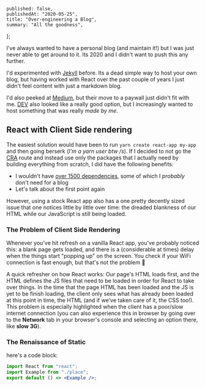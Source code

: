 	published: false,
	publishedAt: "2020-05-25",
	title: "Over-engineering a Blog",
	summary: "All the goodness",
};

I've always wanted to have a personal blog (and maintain it!) but I was just never able to get around to it. Its 2020 and I didn't want to push this any further.

I'd experimented with [Jekyll](https://jekyllrb.com/) before. Its a dead simple way to host your own blog, but having worked with React over the past couple of years I just didn't feel content with just a markdown blog.

I'd also peeked at [Medium](https://medium.com), but their move to a paywall just didn't fit with me. [DEV](https://dev.to) also looked like a really good option, but I increasingly wanted to host something that was really _made by me_.

## React with Client Side rendering

The easiest solution would have been to run `yarn create react-app my-app` and then going berserk (_I'm a yarn user btw /s_). If I decided to not go the [CRA](https://create-react-app.dev/) route and instead use only the packages that I actually need by building everything from scratch, I did have the following benefits:

-   I wouldn't have [over 1500 dependencies](https://news.ycombinator.com/item?id=19195148), some of which I _probably_ don't need for a blog
-   Let's talk about the first point again

However, using a stock React app also has a one pretty decently sized issue that one notices little by little over time: the dreaded blankness of our HTML while our JavaScript is still being loaded.

### The Problem of Client Side Rendering

Whenever you've hit refresh on a vanilla React app, you've probably noticed this: a blank page gets loaded, and there is a (considerable at times) delay when the things start "popping up" on the screen. You check if your WiFi connection is fast enough, but that's not the problem 🙁

A quick refresher on how React works: Our page's HTML loads first, and the HTML defines the JS files that need to be loaded in order for React to take over things. In the time that the page HTML has been loaded and the JS is yet to be finish loading, the client only sees what has already been loaded at this point in time, the HTML (and if we've taken care of it, the CSS too!). This problem is especially highlighted when the client has a poor/slow internet connection (you can also experience this in browser by going over to the **Network** tab in your browser's console and selecting an option there, like **slow 3G**).

### The Renaissance of Static

here's a code block:

```jsx {2}
import React from "react";
import Example from "./place";
export default () => <Example />;
```
